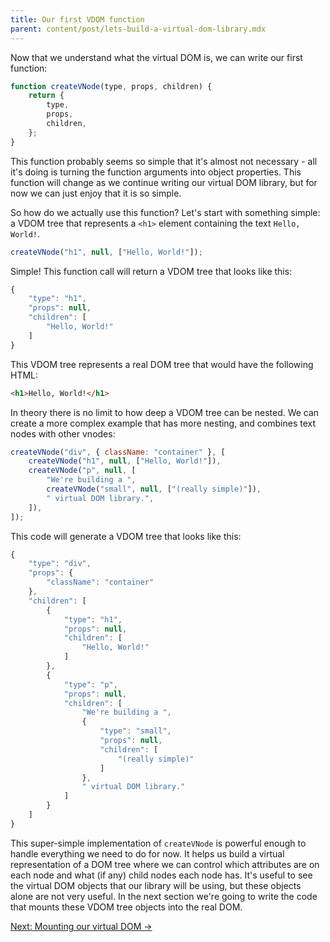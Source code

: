 ```yaml
---
title: Our first VDOM function
parent: content/post/lets-build-a-virtual-dom-library.mdx
---
```


Now that we understand what the virtual DOM is, we can write our first function:

```js
function createVNode(type, props, children) {
    return {
        type,
        props,
        children,
    };
}
```

This function probably seems so simple that it's almost not necessary - all it's doing is turning the function arguments into object properties. This function will change as we continue writing our virtual DOM library, but for now we can just enjoy that it is so simple.

<CarbonAd />

So how do we actually use this function? Let's start with something simple: a VDOM tree that represents a `<h1>` element containing the text `Hello, World!`.

```js
createVNode("h1", null, ["Hello, World!"]);
```

Simple! This function call will return a VDOM tree that looks like this:

```js
{
    "type": "h1",
    "props": null,
    "children": [
        "Hello, World!"
    ]
}
```

This VDOM tree represents a real DOM tree that would have the following HTML:

```html
<h1>Hello, World!</h1>
```

In theory there is no limit to how deep a VDOM tree can be nested. We can create a more complex example that has more nesting, and combines text nodes with other vnodes:

```js
createVNode("div", { className: "container" }, [
    createVNode("h1", null, ["Hello, World!"]),
    createVNode("p", null, [
        "We're building a ",
        createVNode("small", null, ["(really simple)"]),
        " virtual DOM library.",
    ]),
]);
```

This code will generate a VDOM tree that looks like this:

```js
{
    "type": "div",
    "props": {
        "className": "container"
    },
    "children": [
        {
            "type": "h1",
            "props": null,
            "children": [
                "Hello, World!"
            ]
        },
        {
            "type": "p",
            "props": null,
            "children": [
                "We're building a ",
                {
                    "type": "small",
                    "props": null,
                    "children": [
                        "(really simple)"
                    ]
                },
                " virtual DOM library."
            ]
        }
    ]
}
```

This super-simple implementation of `createVNode` is powerful enough to handle everything we need to do for now. It helps us build a virtual representation of a DOM tree where we can control which attributes are on each node and what (if any) child nodes each node has. It's useful to see the virtual DOM objects that our library will be using, but these objects alone are not very useful. In the next section we're going to write the code that mounts these VDOM tree objects into the real DOM.

[Next: Mounting our virtual DOM &rarr;](/lets-build-a-virtual-dom-library/mounting-our-virtual-dom)
